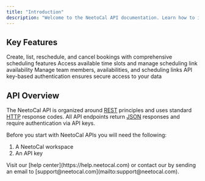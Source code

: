 ```yaml
---
title: "Introduction"
description: "Welcome to the NeetoCal API documentation. Learn how to integrate scheduling and booking management into your applications."
---
```


## Key Features

<CardGroup cols={2}>
  <Card title='Booking Management' icon='calendar'>
    Create, list, reschedule, and cancel bookings with comprehensive scheduling
    features
  </Card>
  <Card title='Slot Management' icon='clock'>
    Access available time slots and manage scheduling link availability
  </Card>
  <Card title='Team Management' icon='users'>
    Manage team members, availabilities, and scheduling links
  </Card>
  <Card title='Secure Authentication' icon='shield-check'>
    API key-based authentication ensures secure access to your data
  </Card>
</CardGroup>

## API Overview

The NeetoCal API is organized around [REST](https://en.wikipedia.org/wiki/REST) principles and uses standard [HTTP](https://en.wikipedia.org/wiki/HTTP) response codes. All API endpoints return [JSON](https://en.wikipedia.org/wiki/JSON) responses and require authentication via API keys.

Before you start with NeetoCal APIs you will need the following:

1. A NeetoCal workspace
2. An API key

<Card title='Need Help?' icon='question'>
  Visit our [help center](https://help.neetocal.com) or contact our by sending
  an email to [support@neetocal.com](mailto:support@neetocal.com).
</Card>
